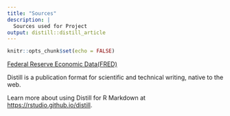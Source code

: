 ```yaml
---
title: "Sources"
description: |
  Sources used for Project
output: distill::distill_article
---
```


```r
knitr::opts_chunk$set(echo = FALSE)
```
[Federal Reserve Economic Data(FRED)](https://fred.stlouisfed.org/)


Distill is a publication format for scientific and technical writing, native to the web. 

Learn more about using Distill for R Markdown at <https://rstudio.github.io/distill>.





